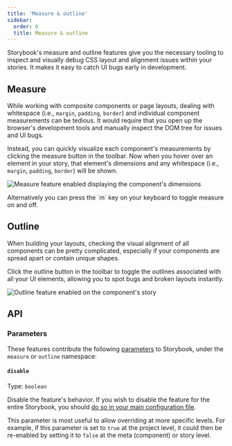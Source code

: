 ```yaml
---
title: 'Measure & outline'
sidebar:
  order: 6
  title: Measure & outline
---
```


Storybook's measure and outline features give you the necessary tooling to inspect and visually debug CSS layout and alignment issues within your stories. It makes it easy to catch UI bugs early in development.

## Measure

While working with composite components or page layouts, dealing with whitespace (i.e., `margin`, `padding`, `border`) and individual component measurements can be tedious. It would require that you open up the browser's development tools and manually inspect the DOM tree for issues and UI bugs.

Instead, you can quickly visualize each component's measurements by clicking the measure button in the toolbar. Now when you hover over an element in your story, that element's dimensions and any whitespace (i.e., `margin`, `padding`, `border`) will be shown.

![Measure feature enabled displaying the component's dimensions](../_assets/essentials/addon-measure.png)

<Callout variant="info" icon="💡">
  Alternatively you can press the `m` key on your keyboard to toggle measure on and off.
</Callout>

## Outline

When building your layouts, checking the visual alignment of all components can be pretty complicated, especially if your components are spread apart or contain unique shapes.

Click the outline button in the toolbar to toggle the outlines associated with all your UI elements, allowing you to spot bugs and broken layouts instantly.

![Outline feature enabled on the component's story](../_assets/essentials/addon-outline.png)

## API

### Parameters

These features contribute the following [parameters](../writing-stories/parameters.mdx) to Storybook, under the `measure` or `outline` namespace:

#### `disable`

Type: `boolean`

Disable the feature's behavior. If you wish to disable the feature for the entire Storybook, you should [do so in your main configuration file](./index.mdx#disabling-features).

This parameter is most useful to allow overriding at more specific levels. For example, if this parameter is set to `true` at the project level, it could then be re-enabled by setting it to `false` at the meta (component) or story level.
